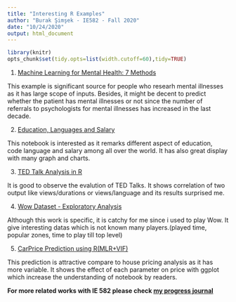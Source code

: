 ```yaml
---
title: "Interesting R Examples"
author: "Burak Şimşek - IE582 - Fall 2020"
date: "10/24/2020"
output: html_document
---
```


```r
library(knitr)
opts_chunk$set(tidy.opts=list(width.cutoff=60),tidy=TRUE)
```



1. [Machine Learning for Mental Health: 7 Methods](https://www.kaggle.com/benjaminlott/machine-learning-for-mental-health-7-methods)

This example is significant source for people who researh mental illnesses as it has large scope of inputs. Besides, it might be decent to predict whether the patient has mental illnesses or not since the number of referrals to psychologists for mental illnesses has increased in the last decade.
    
2. [Education, Languages and Salary](https://www.kaggle.com/kailex/education-languages-and-salary)

This notebook is interested as it remarks different aspect of education, code language and salary among all over the world. It has also great display with many graph and charts.

3. [TED Talk Analysis in R](https://www.kaggle.com/kratisaxena/ted-talk-analysis-in-r)

It is good to observe the evalution of TED Talks. It shows correlation of two output like views/durations or views/language and its results surprised me.

4. [Wow Dataset - Exploratory Analysis](https://www.kaggle.com/thibalbo/wow-dataset-exploratory-analysis)

Although this work is specific, it is catchy for me since i used to play Wow. It give interesting datas which is not known many players.(played time, popular zones, time to play till top level)

5. [CarPrice Prediction using R(MLR+VIF)](https://www.kaggle.com/nkrajash/carprice-prediction-using-r-mlr-vif)

This prediction is attractive compare to house pricing analysis as it has more variable. It shows the effect of each parameter on price with ggplot which increase the understanding of notebook by readers.


**For more related works with IE 582 please check [my progress journal](https://github.com/BU-IE-582/fall20-buraksimsekkk/blob/master/index.md)**